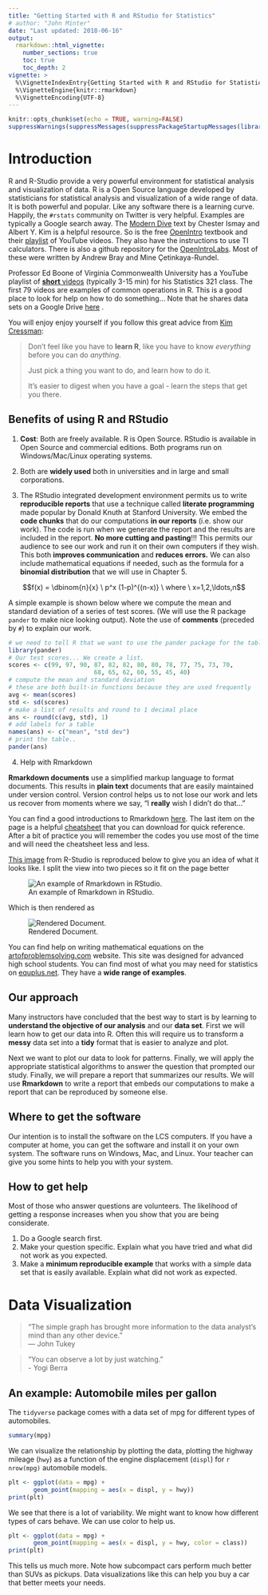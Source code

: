 ```yaml
---
title: "Getting Started with R and RStudio for Statistics"
# author: "John Minter"
date: "Last updated: 2018-06-16"
output:
  rmarkdown::html_vignette:
    number_sections: true
    toc: true
    toc_depth: 2
vignette: >
  %\VignetteIndexEntry{Getting Started with R and RStudio for Statistics}
  %\VignetteEngine{knitr::rmarkdown}
  %\VignetteEncoding{UTF-8}
---
```



```r
knitr::opts_chunk$set(echo = TRUE, warning=FALSE)
suppressWarnings(suppressMessages(suppressPackageStartupMessages(library(tidyverse))))
```
# Introduction

R and R-Studio provide a very powerful environment for statistical
analysis and visualization of data. R is a Open Source language
developed by statisticians for statistical analysis and visualization of
a wide range of data. It is both powerful and popular. Like any
software there is a learning curve. Happily, the `#rstats` community
on Twitter is very helpful. Examples are typically a Google search
away. The
[Modern Dive](https://ismayc.github.io/moderndiver-book/2-getting-started.html)
text by Chester Ismay and Albert Y. Kim is a helpful resource. So is
the free [OpenIntro](https://www.openintro.org/stat/textbook.php)
textbook and their
[playlist](https://www.youtube.com/channel/UCPAHrheP8gcpml0tSVhKOWg)
of YouTube videos. They also have the instructions to use
TI calculators. There is also a github repository for the
[OpenIntroLabs](https://github.com/andrewpbray/oiLabs-base-R.git). Most of these were written by Andrew Bray and Mine Çetinkaya-Rundel.

Professor Ed Boone of Virginia Commonwealth University has a
YouTube playlist of
[**short** videos](https://www.youtube.com/playlist?list=PLjWSgPmViK-P3hUt5brWrq19NizFKcNyc)
(typically 3-15 min) for his Statistics 321 class. The first 79 videos
are examples of common operations in R. This is a good place to
look for help on how to do something... Note that he shares data sets
on a Google Drive
[here](https://drive.google.com/drive/folders/0B5AwHsCad1WCdkRJVHNtX296dW8)
.

You will enjoy enjoy yourself if you follow this great advice from
[Kim Cressman](https://twitter.com/swmpkim/status/1004555112587710465): 

> Don't feel like you have to **learn R**, like you have to know
> *everything* before you can do *anything*.
>
> Just pick a thing you want to do, and learn how to do it.
>
> It's easier to digest when you have a goal - learn the steps that
> get you there.



## Benefits of using R and RStudio

1. **Cost**: Both are freely available. R is Open Source. RStudio is available
in Open Source and commercial editions. Both programs run on Windows/Mac/Linux
operating systems.

2. Both are **widely used** both in universities and in large and small corporations.

3. The RStudio integrated development environment permits us to write
**reproducible reports** that use a technique called **literate programming**
made popular by Donald Knuth at Stanford University. We embed the
**code chunks** that do our computations **in our reports** (i.e. show our
work).  The code is run when we generate the report and the results are
included in the report. **No more cutting and pasting**!!! This permits our
audience to see our work and run it on their own computers if they wish. This
both **improves communication** and **reduces errors.** We can also include
mathematical equations if needed, such as the formula for a 
**binomial distribution** that we will use in Chapter 5.

$$f(x) = \dbinom{n}{x} \ p^x (1-p)^{(n-x)} \ where \ x=1,2,\ldots,n$$


A simple example is shown below where we compute the mean and standard
deviation of a series of test scores. (We will use the R package `pander` to
make nice looking output). Note the use of **comments** (preceded by `#`) to
explain our work.

```r
# we need to tell R that we want to use the pander package for the table
library(pander)
# Our test scores... We create a list.
scores <- c(99, 97, 90, 87, 82, 82, 80, 80, 78, 77, 75, 73, 70,
						68, 65, 62, 60, 55, 45, 40)
# compute the mean and standard deviation
# these are both built-in functions because they are used frequently
avg <- mean(scores)
std <- sd(scores)
# make a list of results and round to 1 decimal place 
ans <- round(c(avg, std), 1)
# add labels for a table
names(ans) <- c("mean", "std dev")
# print the table..
pander(ans)
```

4. Help with Rmarkdown

**Rmarkdown documents** use a simplified markup language to format documents.
This results in **plain text** documents that are easily maintained under
version control. Version control helps us to not lose our work and lets
us recover from moments where we say, "I **really** wish I didn't do
that..."

You can find a good introductions to Rmarkdown
[here](https://rmarkdown.rstudio.com/lesson-1.html). The last item
on the page is a helpful [cheatsheet](http://www.rstudio.com/wp-content/uploads/2016/03/rmarkdown-cheatsheet-2.0.pdf)
that you can download for quick reference. After a bit of practice you will
remember the codes you use most of the time and will need the cheatsheet
less and less.

[This image](https://d33wubrfki0l68.cloudfront.net/873d04e575f5e47dac3c8f91d101c71a28a3d506/6571d/lesson-images/markdown-1-markup.png)
from R-Studio is reproduced below to give you an idea of what it looks like.
I split the view into two pieces so it fit on the page better

![An example of Rmarkdown in RStudio.](inc/markdown-panel.png)

Which is then rendered as

![Rendered Document.](inc/viewer-panel.png)

You can find help on writing mathematical equations on the
[artofproblemsolving.com](http://artofproblemsolving.com/wiki/index.php/LaTeX:Commands)
website. This site was designed for advanced high school students. You 
can find most of what you may need for statistics on
[equplus.net](http://equplus.net/). They have a
**wide range of examples**.





## Our approach

Many instructors have concluded that the best way to start is by
learning to **understand the objective of our analysis** and our
**data set**. First we will learn how to get our data into R. Often
this will require us to transform a **messy** data set into a **tidy**
format that is easier to analyze and plot.

Next we want to plot our data to look for patterns. Finally, we will
apply the appropriate statistical algorithms to answer the question
that prompted our study. Finally, we will prepare a report that
summarizes our results. We will use **Rmarkdown** to write a report
that embeds our computations to make a report that can be
reproduced by someone else.

## Where to get the software

Our intention is to install the software on the LCS computers. If you
have a computer at home, you can get the software and install it
on your own system. The software runs on Windows, Mac, and Linux. Your
teacher can give you some hints to help you with your system. 

## How to get help

Most of those who answer questions are volunteers. The likelihood of
getting a response increases when you show that you are being
considerate.

1. Do a Google search first.
2. Make your question specific. Explain what you have tried and what
did not work as you expected.
3. Make a **minimum reproducible example** that works with a simple
data set that is easily available. Explain what did not work as
expected.

# Data Visualization

> "The simple graph has brought more information to the data analyst’s
> mind than any other device."     
> — John Tukey

> "You can observe a lot by just watching."    
> - Yogi Berra

## An example: Automobile miles per gallon

The `tidyverse` package comes with a data set of mpg for different
types of automobiles.

```r
summary(mpg)
```

We can visualize the relationship by plotting the data, plotting the
highway mileage (`hwy`) as a function of the engine displacement
(`displ`) for `r nrow(mpg)` automobile models.

```r
plt <- ggplot(data = mpg) + 
       geom_point(mapping = aes(x = displ, y = hwy))
print(plt)
```

We see that there is a lot of variability. We might want to know how
different types of cars behave. We can use color to help us.

```r
plt <- ggplot(data = mpg) + 
       geom_point(mapping = aes(x = displ, y = hwy, color = class))
print(plt)
```
This tells us much more. Note how subcompact cars perform much better
than SUVs as pickups. Data visualizations like this can help you buy
a car that better meets your needs.
